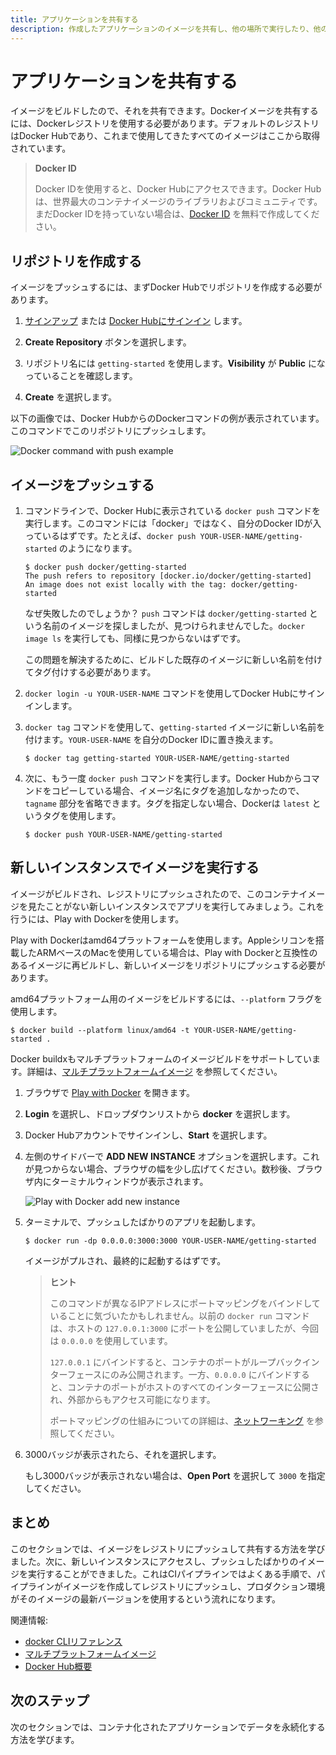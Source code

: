 ```yaml
---
title: アプリケーションを共有する
description: 作成したアプリケーションのイメージを共有し、他の場所で実行したり、他の開発者がそれを利用できるようにします。
---
```



# アプリケーションを共有する

イメージをビルドしたので、それを共有できます。Dockerイメージを共有するには、Dockerレジストリを使用する必要があります。デフォルトのレジストリはDocker Hubであり、これまで使用してきたすべてのイメージはここから取得されています。

> **Docker ID**
>
> Docker IDを使用すると、Docker Hubにアクセスできます。Docker Hubは、世界最大のコンテナイメージのライブラリおよびコミュニティです。まだDocker IDを持っていない場合は、[Docker ID](https://hub.docker.com/signup) を無料で作成してください。

## リポジトリを作成する

イメージをプッシュするには、まずDocker Hubでリポジトリを作成する必要があります。

1. [サインアップ](https://www.docker.com/pricing?utm_source=docker&utm_medium=webreferral&utm_campaign=docs_driven_upgrade) または [Docker Hubにサインイン](https://hub.docker.com) します。

2. **Create Repository** ボタンを選択します。

3. リポジトリ名には `getting-started` を使用します。**Visibility** が **Public** になっていることを確認します。

4. **Create** を選択します。

以下の画像では、Docker HubからのDockerコマンドの例が表示されています。このコマンドでこのリポジトリにプッシュします。

![Docker command with push example](/docker-workshop-ja/push-command.webp)


## イメージをプッシュする

1. コマンドラインで、Docker Hubに表示されている `docker push` コマンドを実行します。このコマンドには「docker」ではなく、自分のDocker IDが入っているはずです。たとえば、`docker push YOUR-USER-NAME/getting-started` のようになります。

   ```console
   $ docker push docker/getting-started
   The push refers to repository [docker.io/docker/getting-started]
   An image does not exist locally with the tag: docker/getting-started
   ```

    なぜ失敗したのでしょうか？ `push` コマンドは `docker/getting-started` という名前のイメージを探しましたが、見つけられませんでした。`docker image ls` を実行しても、同様に見つからないはずです。

    この問題を解決するために、ビルドした既存のイメージに新しい名前を付けてタグ付けする必要があります。

2. `docker login -u YOUR-USER-NAME` コマンドを使用してDocker Hubにサインインします。

3. `docker tag` コマンドを使用して、`getting-started` イメージに新しい名前を付けます。`YOUR-USER-NAME` を自分のDocker IDに置き換えます。

   ```console
   $ docker tag getting-started YOUR-USER-NAME/getting-started
   ```

4. 次に、もう一度 `docker push` コマンドを実行します。Docker Hubからコマンドをコピーしている場合、イメージ名にタグを追加しなかったので、`tagname` 部分を省略できます。タグを指定しない場合、Dockerは `latest` というタグを使用します。

   ```console
   $ docker push YOUR-USER-NAME/getting-started
   ```

## 新しいインスタンスでイメージを実行する

イメージがビルドされ、レジストリにプッシュされたので、このコンテナイメージを見たことがない新しいインスタンスでアプリを実行してみましょう。これを行うには、Play with Dockerを使用します。

<Callout type="info">
  Play with Dockerはamd64プラットフォームを使用します。Appleシリコンを搭載したARMベースのMacを使用している場合は、Play with Dockerと互換性のあるイメージに再ビルドし、新しいイメージをリポジトリにプッシュする必要があります。

  amd64プラットフォーム用のイメージをビルドするには、`--platform` フラグを使用します。

  ```console
  $ docker build --platform linux/amd64 -t YOUR-USER-NAME/getting-started .
  ```
  
  Docker buildxもマルチプラットフォームのイメージビルドをサポートしています。詳細は、[マルチプラットフォームイメージ](https://docs.docker.com/build/building/multi-platform/) を参照してください。
</Callout>

1. ブラウザで [Play with Docker](https://labs.play-with-docker.com/) を開きます。

2. **Login** を選択し、ドロップダウンリストから **docker** を選択します。

3. Docker Hubアカウントでサインインし、**Start** を選択します。

4. 左側のサイドバーで **ADD NEW INSTANCE** オプションを選択します。これが見つからない場合、ブラウザの幅を少し広げてください。数秒後、ブラウザ内にターミナルウィンドウが表示されます。

    ![Play with Docker add new instance](/docker-workshop-ja/pwd-add-new-instance.webp)

5. ターミナルで、プッシュしたばかりのアプリを起動します。

   ```console
   $ docker run -dp 0.0.0.0:3000:3000 YOUR-USER-NAME/getting-started
   ```

   イメージがプルされ、最終的に起動するはずです。

   > **ヒント**
   >
   > このコマンドが異なるIPアドレスにポートマッピングをバインドしていることに気づいたかもしれません。以前の `docker run` コマンドは、ホストの `127.0.0.1:3000` にポートを公開していましたが、今回は `0.0.0.0` を使用しています。
   >
   > `127.0.0.1` にバインドすると、コンテナのポートがループバックインターフェースにのみ公開されます。一方、`0.0.0.0` にバインドすると、コンテナのポートがホストのすべてのインターフェースに公開され、外部からもアクセス可能になります。
   >
   > ポートマッピングの仕組みについての詳細は、[ネットワーキング](https://docs.docker.com/engine/network/#published-ports) を参照してください。

6. 3000バッジが表示されたら、それを選択します。

   もし3000バッジが表示されない場合は、**Open Port** を選択して `3000` を指定してください。

## まとめ

このセクションでは、イメージをレジストリにプッシュして共有する方法を学びました。次に、新しいインスタンスにアクセスし、プッシュしたばかりのイメージを実行することができました。これはCIパイプラインではよくある手順で、パイプラインがイメージを作成してレジストリにプッシュし、プロダクション環境がそのイメージの最新バージョンを使用するという流れになります。

関連情報:

- [docker CLIリファレンス](https://docs.docker.com/reference/cli/docker/)
- [マルチプラットフォームイメージ](https://docs.docker.com/build/building/multi-platform)
- [Docker Hub概要](https://docs.docker.com/docker-hub/)

## 次のステップ

次のセクションでは、コンテナ化されたアプリケーションでデータを永続化する方法を学びます。
